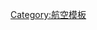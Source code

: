 {{Navbox
|name  = 国际航展
|title = [[航展|国际航展]]
|image = 
|above =  
|listclass=hlist
|group1 = 
|list1 = 
* {{flagicon|Canada}} {{tsl|en|Abbotsford International Airshow|阿伯茨福国际航空展}}
* {{flagicon|India}} [[印度航空展]]
* {{flagicon|United States of America}} {{tsl|en|Arctic Thunder Air Show|北极雷声航展}}
* {{flagicon|United Kingdom}} {{tsl|en|Biggin Hill International Air Fair|Biggin Hill}}
* {{flagicon|Hong Kong}} {{tsl|en|Asian Aerospace|亚洲国际航空展览会}}
* {{flagicon|Australia}} {{tsl|en|Australian International Airshow|澳大利亚国际航展}}
* {{flagicon|Serbia}} {{tsl|en|Serbian Air Show|Batajnica Air Show}}
* {{flagicon|Canada}} {{tsl|en|Canadian International Air Show|加拿大國際航空展|加拿大航展}}
* {{flagicon|People's Republic of China}} [[中國國際航空航天博覽會|珠海航展]]
* {{flagicon|People's Republic of China}} [[中国国际直升机博览会|天津航展]]
* {{flagicon|People's Republic of China}} [[北京国际航空展览会|北京航展]]
* {{flagicon|United States of America}} {{tsl|en|Vectren Dayton Air Show|Dayton Air Show|代顿航空展}}
* {{flagicon|UAE}} [[迪拜航空展|迪拜航展]]
* {{flagicon|United Kingdom}} [[范堡罗航展]]
* {{flagicon|Hungary}} {{tsl|en|Kecskemét Air Show}}
* {{flagicon|Russia}} {{tsl|en|Hydroaviasalon}}
* {{flagicon|Germany}} [[柏林航展]]
* {{flagicon|Iran}} {{tsl|en|Iran Kish Air Show|伊朗基什航空展}}
* {{flagicon|Republic of Korea}} {{Link-ko|首爾國際航空宇宙及防衛產業展|서울 ADEX|首爾航展}}
* {{flagicon|Russia}} [[莫斯科国际航空航天展览会|莫斯科航展]]
* {{flagicon|France}} [[巴黎国际航空航天展|巴黎航展]]
* {{flagicon|Poland}} {{tsl|en|Radom Air Show}}
* {{flagicon|Singapore}} {{tsl|en|Singapore Airshow|新加坡航展}}
}}<noinclude>
[[Category:航空模板]]
</noinclude>